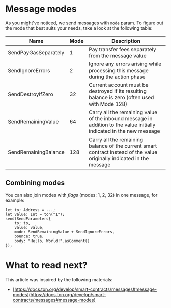 
# Message modes

As you might've noticed, we send messages with `mode` param. To figure out the mode that best suits your needs, take a look at the following table:

| Name                 | Mode | Description                                                                                                            |
| -------------------- | ---- | ---------------------------------------------------------------------------------------------------------------------- |
| SendPayGasSeparately | 1    | Pay transfer fees separately from the message value                                                                    |
| SendIgnoreErrors     | 2    | Ignore any errors arising while processing this message during the action phase                                        |
| SendDestroyIfZero    | 32   | Current account must be destroyed if its resulting balance is zero (often used with Mode 128)                          |
| SendRemainingValue   | 64   | Carry all the remaining value of the inbound message in addition to the value initially indicated in the new message   |
| SendRemainingBalance | 128  | Carry all the remaining balance of the current smart contract instead of the value originally indicated in the message |

## Combining modes

You can also join modes with _flags_ (modes: 1, 2, 32) in one message, for example:

```tact
let to: Address = ...;
let value: Int = ton("1");
send(SendParameters{
    to: to,
    value: value,
    mode: SendRemainingValue + SendIgnoreErrors,
    bounce: true,
    body: "Hello, World!".asComment()
});
```

# What to read next?

This article was inspired by the following materials:

- [https://docs.ton.org/develop/smart-contracts/messages#message-modes](https://docs.ton.org/develop/smart-contracts/messages#message-modes)
